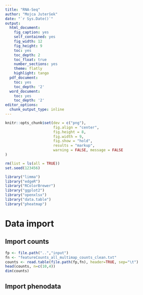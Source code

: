 ```yaml
---
title: "RNA-Seq"
author: "Mojca Juteršek"
date: "`r Sys.Date()`"
output:
  html_document:
    fig_caption: yes
    self_contained: yes
    fig_width: 12
    fig_height: 9
    toc: yes
    toc_depth: 2
    toc_float: true
    number_sections: yes
    theme: flatly
    highlight: tango
  pdf_document:
    toc: yes
    toc_depth: '2'
  word_document:
    toc: yes
    toc_depth: '2'
editor_options:
  chunk_output_type: inline
---
```


```r
knitr::opts_chunk$set(dev = c("png"), 
                      fig.align = "center", 
                      fig.height = 8, 
                      fig.width = 9,
                      fig.show = "hold",
                      results = "markup",
                      warning = FALSE, message = FALSE
)

rm(list = ls(all = TRUE))
set.seed(123456)
```

```r
library("limma")
library("edgeR")
library("RColorBrewer")
library("ggplot2")
library("openxlsx")
library("data.table")
library("pheatmap")
```

# Data import

## Import counts

```r
fp <- file.path("..","input")
fn <- "featureCounts_all_multimap_counts_clean.txt"
counts <- read.table(file.path(fp,fn), header=TRUE, sep="\t")
head(counts, n=c(10,4))
dim(counts)
```

## Import phenodata

```r

```
